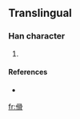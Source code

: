 ==Translingual==

===Han character===
{{Han char|rn=9|rad=人|as=10|sn=12|four=|canj=人月月月 (OBBB)}}

# {{defn|Han|sort=人10}}

====References====
* {{Han ref|kx=0114.051|hdz=10203.011|uh=50A6|ud=20646}}

[[fr:傦]]